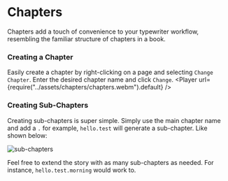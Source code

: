 
# Chapters

Chapters add a touch of convenience to your typewriter workflow, resembling the familiar structure of chapters in a book.

### Creating a Chapter
Easily create a chapter by right-clicking on a page and selecting `Change Chapter`. Enter the desired chapter name and click `Change`.
<Player url={require("../assets/chapters/chapters.webm").default} />

### Creating Sub-Chapters
Creating sub-chapters is super simple. Simply use the main chapter name and add a `.` for example, `hello.test` will generate a sub-chapter. Like shown below:

![sub-chapters](../assets/chapters/sub-chapters.png)

Feel free to extend the story with as many sub-chapters as needed. For instance, `hello.test.morning` would work to.



